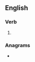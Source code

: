 ==English==

===Verb===
{{head|en|verb form}}

# {{en-past of|misfile}}

===Anagrams===
* {{anagrams|en|a=defiilms|Fidelism|misfield}}